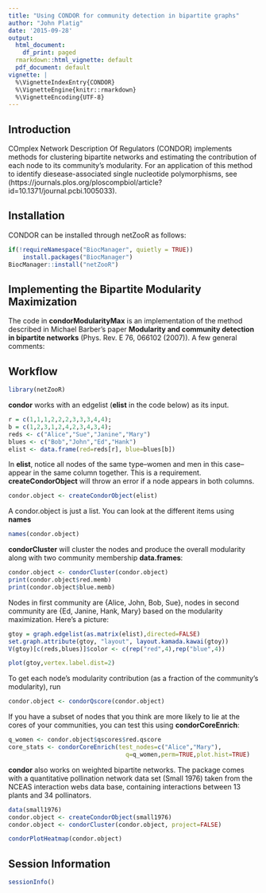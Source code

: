 ```yaml
---
title: "Using CONDOR for community detection in bipartite graphs"
author: "John Platig"
date: '2015-09-28'
output:
  html_document:
    df_print: paged
  rmarkdown::html_vignette: default
  pdf_document: default
vignette: |
  %\VignetteIndexEntry{CONDOR} 
  %\VignetteEngine{knitr::rmarkdown} 
  %\VignetteEncoding{UTF-8}
---
```


## Introduction
COmplex Network Description Of Regulators (CONDOR) implements methods for clustering bipartite networks and estimating the contribution of each node to its community's modularity. For an application of this method to identify diesease-associated single nucleotide polymorphisms, see (https://journals.plos.org/ploscompbiol/article?id=10.1371/journal.pcbi.1005033).

## Installation
CONDOR can be installed through netZooR as follows:

```r
if(!requireNamespace("BiocManager", quietly = TRUE))
    install.packages("BiocManager")
BiocManager::install("netZooR")
```

## Implementing the Bipartite Modularity Maximization
The code in **condorModularityMax** is an implementation of the method described in Michael Barber's paper **Modularity and community detection in bipartite networks** (Phys. Rev. E 76, 066102 (2007)). A few general comments:
\begin{itemize}
-  Maximizing bipartite modularity is an NP-hard problem
-  This method is heuristic and can depend on initial assignments of the nodes to communities
-  For the implementation in **condorCluster**, I use a non-bipartite community detection method from the **igraph** package to use as initial assignments of nodes to communities, which are then used in **condorModularityMax**.
-  Community structure is designed to cluster networks that form a giant connected component. All of the analysis in this package uses the giant connected component.
\end{itemize}
## Workflow
```r
library(netZooR)
```
**condor** works with an edgelist (**elist** in the code below) as its input. 
```r
r = c(1,1,1,2,2,2,3,3,3,4,4);
b = c(1,2,3,1,2,4,2,3,4,3,4);
reds <- c("Alice","Sue","Janine","Mary")
blues <- c("Bob","John","Ed","Hank")
elist <- data.frame(red=reds[r], blue=blues[b])
```
In **elist**, notice all nodes of the same type--women and men in this case--appear in the same column together. This is a requirement. **createCondorObject** will throw an error if a node appears in both columns. 
```r
condor.object <- createCondorObject(elist)
```
A condor.object is just a list. You can look at the different items using **names**
```r
names(condor.object)
```
**condorCluster** will cluster the nodes and produce the overall modularity along with two community membership **data.frames**:
```r
condor.object <- condorCluster(condor.object)
print(condor.object$red.memb)
print(condor.object$blue.memb)
```
Nodes in first community are {Alice, John, Bob, Sue}, nodes in second community are {Ed, Janine, Hank, Mary} based on the modularity maximization. Here's a picture:

```r
gtoy = graph.edgelist(as.matrix(elist),directed=FALSE)
set.graph.attribute(gtoy, "layout", layout.kamada.kawai(gtoy))
V(gtoy)[c(reds,blues)]$color <- c(rep("red",4),rep("blue",4))
```

```r
plot(gtoy,vertex.label.dist=2)
```

To get each node's modularity contribution (as a fraction of the community's modularity), run
```r
condor.object <- condorQscore(condor.object)
```
If you have a subset of nodes that you think are more likely to lie at the cores of your communities, you can test this using **condorCoreEnrich**:

```r
q_women <- condor.object$qscores$red.qscore
core_stats <- condorCoreEnrich(test_nodes=c("Alice","Mary"),
                                 q=q_women,perm=TRUE,plot.hist=TRUE)
```

**condor** also works on weighted bipartite networks. The package comes with a quantitative pollination network data set (Small 1976) taken from the NCEAS interaction webs data base, containing interactions between 13 plants and 34 pollinators.
```r
data(small1976)
condor.object <- createCondorObject(small1976)
condor.object <- condorCluster(condor.object, project=FALSE)
```

```r
condorPlotHeatmap(condor.object)
```


## Session Information
```r
sessionInfo()
```


